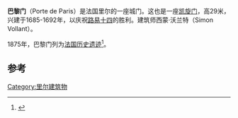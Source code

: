 {{Infobox building
 | building_name           = 巴黎门
 | image                 = Lille porte de paris.jpg
| location       = 法国[[北部省_(法国)|北部省]][[里尔|里尔]]
 | type                  = [[凯旋门|凯旋门]]
 | style                 = 古典主义
 | year_completed  =  1692年
 | height               = 29米
 | architect            = 西蒙·沃兰特
}}
'''巴黎门'''（Porte de Paris）是法国里尔的一座城门。这也是一座[[凯旋门|凯旋门]]，高29米，兴建于1685-1692年，以庆祝[[路易十四|路易十四]]的胜利。建筑师西蒙·沃兰特（Simon Vollant）。

1875年，巴黎门列为[[法国历史遗迹|法国历史遗迹]]<ref>{{Mérimée|PA00107723}}</ref>。

== 参考 ==
<references />
[[Category:里尔建筑物|Category:里尔建筑物]]